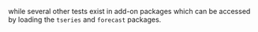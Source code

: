 while several other tests exist in add-on packages which can be accessed
by loading the `tseries` and `forecast` packages. 

